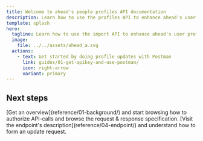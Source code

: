 ```yaml
---
title: Welcome to ahead's people profiles API documentation
description: Learn how to use the profiles API to enhance ahead's user profiles.
template: splash
hero:
  tagline: Learn how to use the import API to enhance ahead's user profiles
  image:
    file: ../../assets/ahead_a.svg
  actions:
    - text: Get started by doing profile updates with Postman
      link: guides/01-get-apikey-and-use-postman/
      icon: right-arrow
      variant: primary
---
```



## Next steps

<CardGrid>
	<Card title="Get an overview" icon="rocket">
		[Get an overview](reference/01-background/) and start browsing how to authorize API-calls and browse the request & response specification.
	</Card>
	<Card title="Check out the Endpoint specification" icon="puzzle">
		[Visit the endpoint's description](reference/04-endpoint/) and understand how to form an update request.
	</Card>
</CardGrid>
